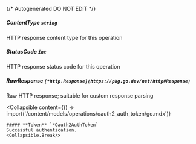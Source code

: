 {/* Autogenerated DO NOT EDIT  */}

##### **ContentType** `string`
HTTP response content type for this operation

##### **StatusCode** `int`
HTTP response status code for this operation

##### **RawResponse** `[*http.Response](https://pkg.go.dev/net/http#Response)`
Raw HTTP response; suitable for custom response parsing

<Collapsible
    content={() => import('/content/models/operations/oauth2_auth_token/go.mdx')}
>
    ##### **Token** `*Oauth2AuthToken`
    Successful authentication.
    <Collapsible.Break/>
</Collapsible>

